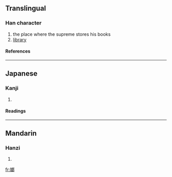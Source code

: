 ==Translingual==
===Han character===
{{Han char|rn=38|rad=女|as=09|sn=12|four=|canj=女戈戈中 (VIIL)}}
# the place where the supreme stores his books
# [[library]]
====References====
{{Han ref|kx=0269.160|dkj=06625|hdz=21062.030|uh=5ACF|ud=23247}}
----
==Japanese==
===Kanji===
{{ja-kanji|grade=|rs=女09}}
# {{defn|Japanese}} 
====Readings====
{{ja-readings|on=[[ろう]] (rō)|kun=}}
----
==Mandarin==
===Hanzi===
{{cmn-hanzi|pin=[[láng]] ([[lang2]])|wg=lang<sup>2</sup>}}
# {{defn|Mandarin}}

[[fr:嫏]]